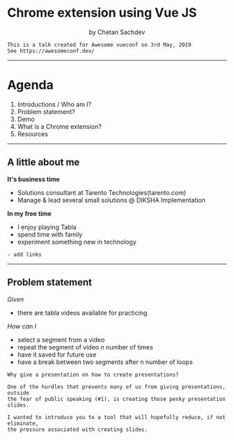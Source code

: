 
<Head>
    <title>How to MDX-Deck</title>
    <link rel="icon" type="image/png" sizes="32x32" href="./assets/images/favicon-32x32.png" />
    <link rel="icon" type="image/png" sizes="16x16" href="./assets/images/favicon-16x16.png" />
    <link rel="stylesheet" href="./assets/css/imports.css" />
</Head>

# Chrome extension using Vue JS

<Center>by Chetan Sachdev</Center>

```notes
This is a talk created for Awesome vueconf on 3rd May, 2019
See https://awesomeconf.dev/
```

---
# Agenda

1. Introductions / Who am I?
1. Problem statement?
1. Demo
1. What is a Chrome extension?
1. Resources

---
## A little about me

**It's business time**

- Solutions consultant at Tarento Technologies(tarento.com)
- Manage & lead several small solutions @ DIKSHA Implementation

**In my free time**

- I enjoy playing Tabla
- spend time with family
- experiment something new in technology

```notes
- add links
```
---

## Problem statement

<i>Given</i>
<div>
    <ul>
        <Appear>
            <li>there are tabla videos available for practicing</li>
        </Appear>
    </ul>
</div>

<i>How can I</i>
<div>
    <ul>
        <Appear>
            <li>select a segment from a video</li>
            <li>repeat the segment of video n number of times</li>
            <li>have it saved for future use</li>
            <li>have a break between two segments after n number of loops</li>
        </Appear>
    </ul>
</div>

```notes
Why give a presentation on how to create presentations?

One of the hurdles that prevents many of us from giving presentations, outside
the fear of public speaking (#1), is creating those pesky presentation slides.

I wanted to introduce you to a tool that will hopefully reduce, if not eliminate,
the pressure associated with creating slides.
```
